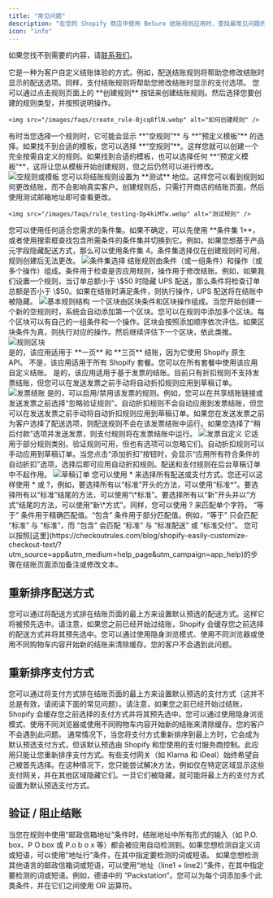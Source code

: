 ```yaml
---
title: "常见问题"
description: "在您的 Shopify 商店中使用 BeSure 结账规则应用时，查找最常见问题的答案。"
icon: "info"
---
```


如果您找不到需要的内容，请[联系我们](https://checkoutrules.com/contact/)。  

<AccordionGroup>
  <Accordion title="什么是结账规则？">
    它是一种为客户自定义结账体验的方式。例如，配送结账规则将帮助您修改结账时显示的配送选项。同样，支付结账规则将帮助您修改结账时显示的支付选项。
  </Accordion>

  <Accordion title="如何创建结账规则？">
    您可以通过点击规则页面上的 **创建规则** 按钮来创建结账规则。然后选择您要创建的规则类型，并按照说明操作。

    <img src="/images/faqs/create_rule-Bjcq8flN.webp" alt="如何创建规则" />
  </Accordion>

  <Accordion title="我应该选择空规则吗？">
    有时当您选择一个规则时，它可能会显示 **“空规则”** 与 **“预定义模板”** 的选择。如果找不到合适的模板，您可以选择 **“空规则”**。这样您就可以创建一个完全按需自定义的规则。如果找到合适的模板，也可以选择任何 **“预定义模板”**，这将让您从模板开始创建规则，但之后仍然可以进行修改。
    <img src="/images/faqs/empty_rule_templates-DlBCQK7n.webp" alt="空规则或模板" />
  </Accordion>

  <Accordion title="如何测试结账规则？">
    您可以将结账规则设置为 **测试** 地位。这样您可以看到规则如何更改结账，而不会影响真实客户。创建规则后，只需打开商店的结账页面，然后使用测试邮箱地址即可查看更改。

    <img src="/images/faqs/rule_testing-Dp4kiMTw.webp" alt="测试规则" />
  </Accordion>

  <Accordion title="我应该使用哪个条件集？">
   您可以使用任何适合您需求的条件集。如果不确定，可以先使用 **条件集 1**，或者使用搜索框查找包含所需条件的条件集并切换到它。例如，如果您想基于产品元字段隐藏配送方式，那么可以使用条件集 4。条件集选择仅在创建规则时可用，规则创建后无法更改。
    <img src="/images/faqs/condition_set_selection-jOo749bC.webp" alt="条件集选择" />
  </Accordion>

  <Accordion title="结账规则的基本结构是什么？">
    结账规则由条件（或一组条件）和操作（或多个操作）组成。条件用于检查是否应用规则，操作用于修改结账。例如，如果我们设置一个规则，当订单总额小于 \$50 时隐藏 UPS 配送，那么条件将检查订单总额是否小于 \$50。如果在结账时满足条件，则执行操作，UPS 配送将在结账中被隐藏。
    <img src="/images/faqs/basic_rule_structure-LbDRaUUy.webp" alt="基本规则结构" />
  </Accordion>

  <Accordion title="结账规则中的区块是什么？">
  一个区块由区块条件和区块操作组成。当您开始创建一个新的空规则时，系统会自动添加第一个区块。您可以在规则中添加多个区块。每个区块可以有自己的一组条件和一个操作。区块会按照添加顺序依次评估。如果区块条件为真，则执行对应的操作。然后继续评估下一个区块，依此类推。
    <img src="/images/faqs/rule_blocks-DkeFb4UF.webp" alt="规则区块" />
  </Accordion>
</AccordionGroup>

<br />

<AccordionGroup>
  <Accordion title="该应用是否支持一页结账？">
    是的，该应用适用于 **一页** 和 **三页** 结账，因为它使用 Shopify 原生 API。
  </Accordion>

  <Accordion title="该应用是否只适用于 Shopify Plus？">
    不是，该应用适用于所有 Shopify 套餐。您可以在所有套餐中使用该应用自定义结账。
  </Accordion>

  <Accordion title="该应用是否适用于发票结账（当客户通过发票打开结账时）？">
   是的，该应用适用于基于发票的结账。目前只有折扣规则不支持发票结账，但您可以在发送发票之前手动将自动折扣规则应用到草稿订单。
    <img src="/images/faqs/draft_order_apply_discounts-Bzc-zA93.webp" alt="发票结账" />
  </Accordion>

  <Accordion title="我可以自定义哪些规则在发票结账时运行吗（当客户通过发票打开结账时）？">
  是的，可以启用/禁用该发票的规则。例如，您可以在共享结账链接或发送发票之前选择“忽略验证规则”。自动折扣规则不会自动应用到发票结账，但您可以在发送发票之前手动将自动折扣规则应用到草稿订单。如果您在发送发票之前为客户选择了配送选项，则配送规则不会在该发票结账中运行。如果您选择了“稍后付款”选项并发送发票，则支付规则将在发票结账中运行。
    <img src="/images/faqs/invoice_admin_view-C9KJI8JV.webp" alt="发票自定义" />
  </Accordion>

  <Accordion title="该应用是否适用于从后台创建的草稿订单？">
  它适用于部分规则类别。验证规则可用，但也有选项可以忽略它们。自动折扣规则可以手动应用到草稿订单。当您点击“添加折扣”按钮时，会显示“应用所有符合条件的自动折扣”选项，选择后即可应用自动折扣规则。配送和支付规则在后台草稿订单中不起作用。
    <img src="/images/faqs/admin_view_draft_orders-BQ3pRIeY.webp" alt="草稿订单" />
  </Accordion>

  <Accordion title="我可以使用通配符（如 *）来选择配送或支付方式吗？">
    您可以使用 * 来选择所有配送或支付方式。您还可以这样使用 * 或 ?，例如，要选择所有以“标准”开头的方法，可以使用“标准*”。要选择所有以“标准”结尾的方法，可以使用“\*标准”。要选择所有以“新”开头并以“方式”结尾的方法，可以使用“新\*方式”。同样，您可以使用 ? 来匹配单个字符。
  </Accordion>

  <Accordion title="不同规则中使用的 “等于” 和 “包含” 有什么区别？">
  “等于” 条件用于精确匹配值。“包含” 条件用于部分匹配值。例如，“等于” 只会匹配 “标准” 与 “标准”，而 “包含” 会匹配 “标准” 与 “标准配送” 或 “标准交付”。
  </Accordion>

  <Accordion title="如何在结账页面添加备注或修改显示的文本？">
    您可以按照[这里](https://checkoutrules.com/blog/shopify-easily-customize-checkout-text/?utm_source=app&utm_medium=help_page&utm_campaign=app_help)的步骤在结账页面添加备注或修改文本。
  </Accordion>
</AccordionGroup>

## 重新排序配送方式

<AccordionGroup>
  <Accordion title="如何设置默认预选的配送方式？">
   您可以通过将配送方式排在结账页面的最上方来设置默认预选的配送方式。这样它将被预先选中。请注意，如果您之前已经开始过结账，Shopify 会缓存您之前选择的配送方式并将其预先选中。您可以通过使用隐身浏览模式、使用不同浏览器或使用不同购物车内容开始新的结账来清除缓存。您的客户不会遇到此问题。
  </Accordion>
</AccordionGroup>

## 重新排序支付方式

<AccordionGroup>
  <Accordion title="如何设置默认预选的支付方式？">
  您可以通过将支付方式排在结账页面的最上方来设置默认预选的支付方式（这并不总是有效，请阅读下面的常见问题）。请注意，如果您之前已经开始过结账，Shopify 会缓存您之前选择的支付方式并将其预先选中。您可以通过使用隐身浏览模式、使用不同浏览器或使用不同购物车内容开始新的结账来清除缓存。您的客户不会遇到此问题。
  </Accordion>

  <Accordion title="为什么最上方的支付方式没有被设置为默认预选支付方式？">
   通常情况下，当您将支付方式重新排序到最上方时，它会成为默认预选支付方式，但该默认预选由 Shopify 和您使用的支付服务商控制。此应用只能让您重新排序支付方式。有些支付网关（如 Klarna 和 iDeal）始终希望自己被首先选择。在这种情况下，您只能尝试解决方法，例如仅在特定区域显示这些支付网关，并在其他区域隐藏它们。一旦它们被隐藏，就可能将最上方的支付方式设置为默认预选支付方式。
  </Accordion>
</AccordionGroup>

## 验证 / 阻止结账

<AccordionGroup>
  <Accordion title="该应用如何检测邮政信箱地址？">
    当您在规则中使用“邮政信箱地址”条件时，结账地址中所有形式的输入（如 P.O. box、P O box 或 P.o b o x 等）都会被应用自动检测到。如果您想检测自定义词或短语，可以使用“地址行”条件，在其中指定要检测的词或短语。
  </Accordion>

  <Accordion title="如何检测其他语言中的邮政信箱地址？">
   如果您想检测其他语言的邮政信箱词或短语，可以使用“地址（line1 + line2）”条件，在其中指定要检测的词或短语。例如，德语中的 “Packstation”。您可以为每个词添加多个此类条件，并在它们之间使用 OR 运算符。
  </Accordion>
</AccordionGroup>
